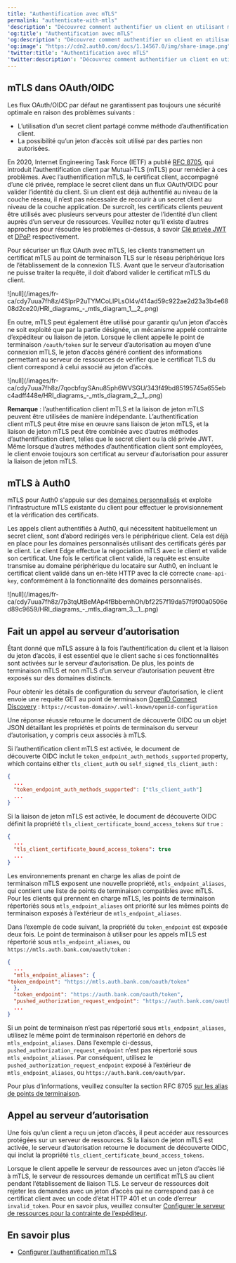 ```yaml
---
title: "Authentification avec mTLS"
permalink: "authenticate-with-mtls"
'description': "Découvrez comment authentifier un client en utilisant mTLS."
'og:title': "Authentification avec mTLS"
'og:description': "Découvrez comment authentifier un client en utilisant mTLS."
'og:image': "https://cdn2.auth0.com/docs/1.14567.0/img/share-image.png"
'twitter:title': "Authentification avec mTLS"
'twitter:description': "Découvrez comment authentifier un client en utilisant mTLS."
---
```


## mTLS dans OAuth/OIDC

Les flux <Tooltip href="/docs/docs/fr-ca/glossary?term=oath2" tip="OAuth 2.0
Cadre d’applications d’autorisation qui définit les protocoles d’autorisation et les flux de production." cta="Voir le glossaire">OAuth</Tooltip>/OIDC par défaut ne garantissent pas toujours une sécurité optimale en raison des problèmes suivants :

* L’utilisation d’un secret client partagé comme méthode d’authentification client.
* La possibilité qu’un jeton d’accès soit utilisé par des parties non autorisées.

En 2020, Internet Engineering Task Force (IETF) a publié [RFC 8705](https://www.rfc-editor.org/rfc/rfc8705), qui introduit l’authentification client par Mutual-TLS (mTLS) pour remédier à ces problèmes. Avec l’authentification mTLS, le certificat client, accompagné d’une clé privée, remplace le secret client dans un flux OAuth/OIDC pour valider l’identité du client. Si un client est déjà authentifié au niveau de la couche réseau, il n’est pas nécessaire de recourir à un secret client au niveau de la couche application. De surcroît, les certificats clients peuvent être utilisés avec plusieurs serveurs pour attester de l’identité d’un client auprès d’un serveur de ressources. Veuillez noter qu’il existe d’autres approches pour résoudre les problèmes ci-dessus, à savoir [Clé privée JWT](/docs/fr-ca/get-started/authentication-and-authorization-flow/authenticate-with-private-key-jwt) et [DPoP](https://datatracker.ietf.org/doc/html/rfc9449) respectivement.

Pour sécuriser un flux OAuth avec mTLS, les clients transmettent un certificat mTLS au point de terminaison TLS sur le réseau périphérique lors de l’établissement de la connexion TLS. Avant que le serveur d’autorisation ne puisse traiter la requête, il doit d’abord valider le certificat mTLS du client.

<Frame>![null](/images/fr-ca/cdy7uua7fh8z/4SlprP2uTYMCoLIPLsOl4v/414ad59c922ae2d23a3b4e6808d2ce20/HRI_diagrams_-_mtls_diagram_1__2_.png)</Frame>

En outre, mTLS peut également être utilisé pour garantir qu’un jeton d’accès ne soit exploité que par la partie désignée, un mécanisme appelé contrainte d’expéditeur ou liaison de jeton. Lorsque le client appelle le point de terminaison `/oauth/token` sur le serveur d’autorisation au moyen d’une connexion mTLS, le jeton d’accès généré contient des informations permettant au serveur de ressources de vérifier que le certificat TLS du client correspond à celui associé au jeton d’accès.

<Frame>![null](/images/fr-ca/cdy7uua7fh8z/7qocbfqySAnu85ph6WVSGU/343f49bd85195745a655ebc4adff448e/HRI_diagrams_-_mtls_diagram_2__1_.png)</Frame>

**Remarque** : l’authentification client mTLS et la liaison de jeton mTLS peuvent être utilisées de manière indépendante. L’authentification client mTLS peut être mise en œuvre sans liaison de jeton mTLS, et la liaison de jeton mTLS peut être combinée avec d’autres méthodes d’authentification client, telles que le secret client ou la clé privée <Tooltip href="/docs/docs/fr-ca/glossary?term=json-web-token" tip="Jeton Web JSON (JWT)
Format standard de jeton d’ID (et souvent de jeton d’accès) utilisé pour représenter en toute sécurité des demandes entre deux parties." cta="Voir le glossaire">JWT</Tooltip>. Même lorsque d’autres méthodes d’authentification client sont employées, le client envoie toujours son certificat au serveur d’autorisation pour assurer la liaison de jeton mTLS.

## mTLS à Auth0

mTLS pour Auth0 s'appuie sur des [domaines personnalisés](/docs/fr-ca/customize/custom-domains) et exploite l'infrastructure mTLS existante du client pour effectuer le provisionnement et la vérification des certificats.

Les appels client authentifiés à Auth0, qui nécessitent habituellement un secret client, sont d’abord redirigés vers le périphérique client. Cela est déjà en place pour les domaines personnalisés utilisant des certificats gérés par le client. Le client Edge effectue la négociation mTLS avec le client et valide son certificat. Une fois le certificat client validé, la requête est ensuite transmise au domaine périphérique du locataire sur Auth0, en incluant le certificat client validé dans un en-tête HTTP avec la clé correcte `cname-api-key`, conformément à la fonctionnalité des domaines personnalisés.

<Frame>![null](/images/fr-ca/cdy7uua7fh8z/7p3tqUtBeMAp4fBbbemhOh/bf2257f19da57f9f00a0506ed89c9659/HRI_diagrams_-_mtls_diagram_3__1_.png)</Frame>

## Fait un appel au serveur d’autorisation

Étant donné que mTLS assure à la fois l’authentification du client et la liaison du jeton d’accès, il est essentiel que le client sache si ces fonctionnalités sont activées sur le serveur d’autorisation. De plus, les points de terminaison mTLS et non mTLS d’un serveur d’autorisation peuvent être exposés sur des domaines distincts.

Pour obtenir les détails de configuration du serveur d’autorisation, le client envoie une requête GET au point de terminaison [OpenID Connect Discovery](https://openid.net/specs/openid-connect-discovery-1_0.html) : `https://<custom-domain>/.well-known/openid-configuration`

Une réponse réussie retourne le document de découverte OIDC ou un objet JSON détaillant les propriétés et points de terminaison du serveur d’autorisation, y compris ceux associés à mTLS.

Si l’authentification client mTLS est activée, le document de découverte OIDC inclut le `token_endpoint_auth_methods_supported` property, which contains either `tls_client_auth` ou `self_signed_tls_client_auth` :

```json lines
{
  ...
  "token_endpoint_auth_methods_supported": ["tls_client_auth"]
  ...
}
```

Si la liaison de jeton mTLS est activée, le document de découverte OIDC définit la propriété `tls_client_certificate_bound_access_tokens` sur `true` :

```json lines
{
  ...
  "tls_client_certificate_bound_access_tokens": true
  ...
}
```

Les environnements prenant en charge les alias de point de terminaison mTLS exposent une nouvelle propriété, `mtls_endpoint_aliases`, qui contient une liste de points de terminaison compatibles avec mTLS. Pour les clients qui prennent en charge mTLS, les points de terminaison répertoriés sous `mtls_endpoint_aliases` ont priorité sur les mêmes points de terminaison exposés à l’extérieur de `mtls_endpoint_aliases`.

Dans l’exemple de code suivant, la propriété du `token_endpoint` est exposée deux fois. Le point de terminaison à utiliser pour les appels mTLS est répertorié sous `mtls_endpoint_aliases`, ou `https://mtls.auth.bank.com/oauth/token` :

```json lines
{
  ...
  "mtls_endpoint_aliases": {
"token_endpoint": "https://mtls.auth.bank.com/oauth/token"
  },
  "token_endpoint": "https://auth.bank.com/oauth/token",
  "pushed_authorization_request_endpoint": "https://auth.bank.com/oauth/par",
  ...
}
```

Si un point de terminaison n’est pas répertorié sous `mtls_endpoint_aliases`, utilisez le même point de terminaison répertorié en dehors de `mtls_endpoint_aliases`. Dans l’exemple ci-dessus, `pushed_authorization_request_endpoint` n’est pas répertorié sous `mtls_endpoint_aliases`. Par conséquent, utilisez le `pushed_authorization_request_endpoint` exposé à l’extérieur de `mtls_endpoint_aliases`, ou `https://auth.bank.com/oauth/par`.

Pour plus d’informations, veuillez consulter la section RFC 8705  [sur les alias de points de terminaison](https://www.rfc-editor.org/rfc/rfc8705#name-metadata-for-mutual-tls-end).

## Appel au serveur d’autorisation

Une fois qu’un client a reçu un jeton d’accès, il peut accéder aux ressources protégées sur un serveur de ressources. Si la liaison de jeton mTLS est activée, le serveur d’autorisation retourne le document de découverte OIDC, qui inclut la propriété `tls_client_certificate_bound_access_tokens`.

Lorsque le client appelle le serveur de ressources avec un jeton d’accès lié à mTLS, le serveur de ressources demande un certificat mTLS au client pendant l’établissement de liaison TLS. Le serveur de ressources doit rejeter les demandes avec un jeton d’accès qui ne correspond pas à ce certificat client avec un code d’état HTTP 401 et un code d’erreur `invalid_token`. Pour en savoir plus, veuillez consulter [Configurer le serveur de ressources pour la contrainte de l’expéditeur](/docs/fr-ca/secure/sender-constraining/configure-sender-constraining/configure-resource-server-for-sender-constraining).

## En savoir plus

* [Configurer l’authentification mTLS](/docs/fr-ca/get-started/applications/configure-mtls)